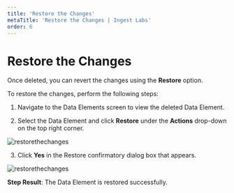 ---
title: 'Restore the Changes'
metaTitle: 'Restore the Changes | Ingest Labs'
order: 6
---

# Restore the Changes

Once deleted, you can revert the changes using the **Restore** option. 

To restore the changes, perform the following steps:

1. Navigate to the Data Elements screen to view the deleted Data Element.

2. Select the Data Element and click **Restore** under the **Actions** drop-down on the top right corner.

![restorethechanges](/images/dataelementsimages/restore.png)

3.	Click **Yes** in the Restore confirmatory dialog box that appears.

![restorethechanges](/images/dataelementsimages/restoreconfirmatory.png)

**Step Result**: The Data Element is restored successfully.
